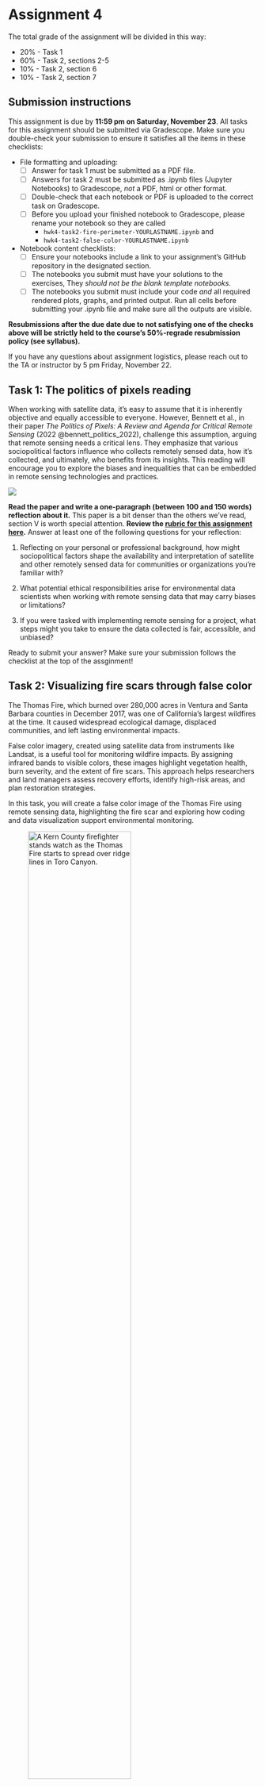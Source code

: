 # Assignment 4

The total grade of the assignment will be divided in this way:

- 20% - Task 1
- 60% - Task 2, sections 2-5
- 10% - Task 2, section 6
- 10% - Task 2, section 7

## Submission instructions 
:::{.callout-warning appearance="minimal"}

This assignment is due by **11:59 pm on Saturday, November 23**. All tasks for this assignment should be submitted via Gradescope. Make sure you double-check your submission to ensure it satisfies all the items in these checklists:

- File formatting and uploading:
  - [ ] Answer for task 1 must be submitted as a PDF file.
  - [ ] Answers for task 2 must be submitted as .ipynb files (Jupyter Notebooks) to Gradescope, *not* a PDF, html or other format.
  - [ ] Double-check that each notebook or PDF is uploaded to the correct task on Gradescope. 
  - [ ] Before you upload your finished notebook to Gradescope, please rename your notebook so they are called
    - `hwk4-task2-fire-perimeter-YOURLASTNAME.ipynb` and 
    - `hwk4-task2-false-color-YOURLASTNAME.ipynb`

- Notebook content checklists:
  - [ ] Ensure your notebooks include a link to your assignment's GitHub repository in the designated section.
  - [ ] The notebooks you submit must have your solutions to the exercises, They *should not be the blank template notebooks*. 
  - [ ] The notebooks you submit must include your code *and* all required rendered plots, graphs, and printed output. Run all cells before submitting your .ipynb file and make sure all the outputs are visible.


**Resubmissions after the due date due to not satisfying one of the checks above will be strictly held to the course's 50%-regrade resubmission policy (see syllabus).**

If you have any questions about assignment logistics, please reach out to the TA or instructor by 5 pm Friday, November 22. 
:::


## Task 1: The politics of pixels reading

When working with satellite data, it’s easy to assume that it is inherently objective and equally accessible to everyone. However, Bennett et al., in their paper *The Politics of Pixels: A Review and Agenda for Critical Remote Sensing* (2022 @bennett_politics_2022), challenge this assumption, arguing that remote sensing needs a critical lens. They emphasize that various sociopolitical factors influence who collects remotely sensed data, how it’s collected, and ultimately, who benefits from its insights. This reading will encourage you to explore the biases and inequalities that can be embedded in remote sensing technologies and practices.

![](/assignments/images/spacex-VBNb52J8Trk-unsplash.jpg)


**Read the paper and write a one-paragraph (between 100 and 150 words) reflection about it.**
This paper is a bit denser than the others we’ve read, section V is worth special attention.
**Review the [rubric for this assignment here](https://docs.google.com/document/d/1GQ8C0APsoIG1R9UQL-QGOtENYi413_Fv/edit?usp=sharing&ouid=111507336322611936333&rtpof=true&sd=true).** Answer at least one of the following questions for your reflection:

1. Reflecting on your personal or professional background, how might sociopolitical factors shape the availability and interpretation of satellite and other remotely sensed data for communities or organizations you’re familiar with?

2. What potential ethical responsibilities arise for environmental data scientists when working with remote sensing data that may carry biases or limitations? 

3. If you were tasked with implementing remote sensing for a project, what steps might you take to ensure the data collected is fair, accessible, and unbiased? 


:::{.callout-warning appearance="minimal"}
Ready to submit your answer? Make sure your submission follows the checklist at the top of the assginment! 
:::

## Task 2:  Visualizing fire scars through false color

The Thomas Fire, which burned over 280,000 acres in Ventura and Santa Barbara counties in December 2017, was one of California's largest wildfires at the time. It caused widespread ecological damage, displaced communities, and left lasting environmental impacts.

False color imagery, created using satellite data from instruments like Landsat, is a useful tool for monitoring wildfire impacts. By assigning infrared bands to visible colors, these images highlight vegetation health, burn severity, and the extent of fire scars. This approach helps researchers and land managers assess recovery efforts, identify high-risk areas, and plan restoration strategies.

In this task, you will create a false color image of the Thomas Fire using remote sensing data, highlighting the fire scar and exploring how coding and data visualization support environmental monitoring.

![A Kern County firefighter stands watch as the Thomas Fire starts to spread over ridge lines in Toro Canyon.](/assignments/images/thomas_fire.png){width="70%"}

### About the data

In this task you will use two datsets. The first is a simplified collection of bands (red, green, blue, near-infrared and shortwave infrared) from the Landsat Collection 2 Level-2 atmosperically corrected surface reflectance data, collected by the Landsat 8 satellite. 

The data was retrieved from the [Microsof Planetary Computer data catalogue](https://planetarycomputer.microsoft.com/dataset/landsat-c2-l2) and pre-processed to remove data outside land and coarsen the spatial resolution. This data should be used for visualization and educational purposes only and can be accessed at this path within workbench-1:
```default
/courses/EDS220/data/hwk4_landsat_data landsat8-2018-01-26-sb-simplified.nc
```

The second dataset will be historical open-access data about fire perimeters in California. There are several datasets with this information online. You will need to select one from a reputable source that includes the fire perimeter of the Thomas Fire during 2017.

### Setup

:::{.callout-tip appearance="minimal"}
Create a new GitHub repository named `eds220-hwk4`. You will need to create two notebooks named:

  - `hwk4-task2-false-color-YOURLASTNAME.ipynb` and 
  - `hwk4-task2-fire-perimeter-YOURLASTNAME.ipynb`. 

Your repository should have the following structure:
```default
eds220-hwk4
│   README.md
|   hwk4-task2-fire-perimeter-YOURLASTNAME.ipynb
│   hwk4-task2-false-color-YOURLASTNAME.ipynb
|   .gitignore
│
└───data
    │   thomas-fire-boundary-file
```
:::

:::{.callout-warning appearance="minimal"}
📋 Don't forget to read the [rubric for this task](https://docs.google.com/document/d/1-Zm731BLVCs1MXHT5R1H9rr6uvcwHnMZQ2q8xkQ_fWM/edit?usp=sharing) before you start working on it.
:::

### Instructions

#### 1. Reading
Read the following resources about false color images and Landsat imagery: 

- [NASA Earth Observatory - Why is that Forest Red and that Cloud Blue? How to Interpret a False-Color Satellite Image](https://earthobservatory.nasa.gov/features/FalseColor)

- [What are the band designations for the Landsat satellites?](https://www.usgs.gov/faqs/what-are-band-designations-landsat-satellites)

- [Common Landsat Band Combinations](https://www.usgs.gov/media/images/common-landsat-band-combinations)

<!--
- [How do I use a scale factor with Landsat Level-2 science products?](https://www.usgs.gov/faqs/how-do-i-use-a-scale-factor-landsat-level-2-science-products)
-->


:::{.callout-caution appearance="minimal"}
Section 2 must be completed in the `hwk4-task2-fire-perimeter-YOURLASTNAME.ipynb` notebook. 
:::

#### 2. Fire perimeter data retrieval and selection

a. Explore the data and write a brief summary of the information you obtained from the preliminary information. Your summary should include the CRS of the data and whether this is projected or geographic.

b. From your fire perimeter data, select the Thomas Fire boundary. The fire occurred in 2017.

c. Save *only* the 2017 Thomas Fire boundary as a geospatial file in the format of your choosing. The file should go into the `data/` directory in your repository.

d. In a markdown cell, briefly explain your reasoning for selecting that specific file format. 

:::{.callout-caution appearance="minimal"}
Sections 3, 4, and 5 must be completed in the `hwk4-task2-fire-scar-YOURLASTNAME.ipynb` notebook. In this notebook you will be using both your fire perimeter data and the simplified Landsat data `landsat8-2018-01-26-sb-simplified.nc`. You may need to complete data wrangling steps beyond the ones described to create the requested outputs.
:::

#### 3. True color image

a. Construct a file path to the Landsat data using `os` and import it using `rioxr.open_rasterio()`.

b. Explore the data and write a brief summary of the information you obtained from the preliminary information. Your summary should include the a description of the data's variables and dimensions.

c. Drop the `band` dimension of the data. HINT: [`squeeze()`](https://docs.xarray.dev/en/stable/generated/xarray.DataArray.squeeze.html) and [`drop_vars()`](https://docs.xarray.dev/en/stable/generated/xarray.DataArray.drop_vars.html).

d. Without creating any new variables: 
  - select the red, green, and blue variables (in that order) of the `xarray.Dataset` holding the Landsat data, 
  - convert it to a `numpy.array` using the `to_array()` method, and then 
  - use `.plot.imshow()` to create an RGB image with the data. 
There will be a warning, that's ok.

e. Adjust the scale used for plotting the bands to get a true color image. 
HINT: [Check the `robust` parameter](https://matplotlib.org/stable/api/_as_gen/matplotlib.pyplot.imshow.html). The issue here is the clouds: their RGB values are outliers and cause the other values to be squished when plotting. 

f. In a markdown cell write a brief explanation comparing the ouputs for parts (a) and (b). 

#### 4. False color image
Without creating any new variables, create a false color image by plotting the short-wave infrared (swir22), near-infrared, and red variables (in that order).

#### 5. Map
a. Create a map showing the shortwave infrared/near-infrared/red false color image together with the Thomas Fire _perimeter_.  Customize it appropriately including, at least, an informative title and legend.

b. Write a figure description for the map including a brief explanation of how false color imagery is being used.

:::{.callout-caution appearance="minimal"}
The rest of the sections are about updating and cleaning your notebooks and repository. **This is hugely important!** By maintaining clean, well-structured repositories and notebooks, you’re not only showcasing your technical skills but also building a portfolio that reflects your professionalism, attention to detail, and ability to collaborate effectively with others.

Here is an [example of an organized repository and notebook](https://github.com/carmengg/eds220-oil-spills-sample-repo) based on the oil spills task from homework 3. 
:::

#### 6. Clean your notebooks

The target audience for your notebooks is a fellow EDS 220 student who is just learning about wrangling raster data using Python. 

- Add enough and appropriate comments to explain your code.
- Add enough and appropriate markdown cells to explain the procedures you are using and their output.
- First cell in the notebook must be a markdown cell including: 
  - [ ] Title
  - [ ] Author
  - [ ] Link to GitHub repository containing the notebook(for grading purposes)
- Each notebook must include an "About" section with the following subsections: 
    - [ ] Purpose
    - [ ] List of highlights of analysis. What do you consider to be the most important aspects of this coding exercise?
    - [ ] Dataset description
    - [ ] References to datasets

The rest of your notebook should be organized into logical subsections (indicated through markdown headers) for the analysis and visualization you are performing. The subsections should easily guide the reader through the analysis.

#### 7. Update your repository

Update your repository's README with the following elements (based on [EDS 296](https://ucsb-meds.github.io/README-guidelines/)):

- [ ] **A short, but descriptive title.**
- [ ] **A brief explanation of the repository’s purpose.**
  Paragraphs or a bulleted list are both acceptable options
  You may include an image or logo that represents the project.
- [ ] **A concise description of what’s housed in the repository.**
  This includes information about the repository structure or file organization.
- [ ] **Details regarding data access.**
  Any necessary information on where data lives (e.g. is it housed in the repo, on a server, in a library / package etc.) and how to access it in order to run the code.
- [ ] **References or acknowledgements.**
In an appropriate, consistent format, including links.
Provide a reference to the course and any other sources that supported the development of the repository. Add references for data sets too.

:::{.callout-warning appearance="minimal"}
Ready to submit your answers? Make sure your submission follows the checklist at the top of the assginment! 
:::
